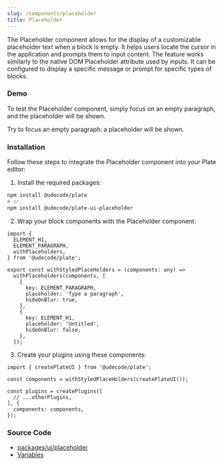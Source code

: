 ```yaml
---
slug: /components/placeholder
title: Placeholder
---
```


The Placeholder component allows for the display of a customizable placeholder text when a block is empty.
It helps users locate the cursor in the application and prompts them to input content.
The feature works similarly to the native DOM Placeholder attribute used by inputs.
It can be configured to display a specific message or prompt for specific types of blocks.

### Demo

To test the Placeholder component, simply focus on an empty paragraph, and the placeholder will be shown.

Try to focus an empty paragraph: a placeholder will be shown.




<PlaceholderSandpack />

### Installation

Follow these steps to integrate the Placeholder component into your Plate editor:


1. Install the required packages:

```bash npm2yarn
npm install @udecode/plate
# or
npm install @udecode/plate-ui-placeholder
```

2. Wrap your block components with the Placeholder component:

```tsx
import {
  ELEMENT_H1,
  ELEMENT_PARAGRAPH,
  withPlaceholders,
} from '@udecode/plate';

export const withStyledPlaceHolders = (components: any) =>
  withPlaceholders(components, [
    {
      key: ELEMENT_PARAGRAPH,
      placeholder: 'Type a paragraph',
      hideOnBlur: true,
    },
    {
      key: ELEMENT_H1,
      placeholder: 'Untitled',
      hideOnBlur: false,
    },
  ]);
```

3. Create your plugins using these components:

```tsx
import { createPlateUI } from '@udecode/plate';

const components = withStyledPlaceHolders(createPlateUI());

const plugins = createPlugins([
  // ...otherPlugins,
], {
  components: components,
});
```


### Source Code

- [packages/ui/placeholder](https://github.com/udecode/plate/tree/main/packages/ui/placeholder/src)
- [Variables](https://github.com/udecode/plate/blob/main/apps/www/src)
